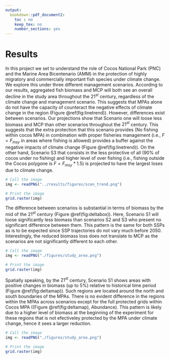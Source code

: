 ```yaml
---
output:
  bookdown::pdf_document2:
    toc : no
    keep_tex: no
    number_sections: yes
---
```



# Results

In this project we set to understand the role of Cocos National Park (PNC) and the Marine Area Bicentenario (AMM) in the protection of highly migratory and commercially important fish species under climate change. We explore this under three different management scenarios. According to our results, aggregated fish biomass and MCP will both see an overall decline in the study area throughout the $21^{st}$ century, regardless of the climate change and management scenario. This suggests that MPAs alone do not have the capacity of counteract the negative effects of climate change in the region (Figure \@ref(fig:linetrend)). However, differences exist between scenarios. Our projections show that Scenario one will loose less biomass and MCP than other scenarios throughout the $21^{st}$ century. This suggests that the extra protection that this scenario provides (No fishing within cocos MPA) in combination with proper fisheries management (i.e., $F=F_{msy}$ in areas where fishing is allowed) provides a buffer against the negative impacts of climate change (Figure \@ref(fig:linetrend)). On the other hand, Scenario S3 that consists in the less protective of all (90% of cocos under no fishing) and higher level of over fishing (i.e., fishing outside the Cocos polygone is $F=F_{msy}*1.5$) is projected to have the largest loses due to climate change.


```r

# Call the image
img <- readPNG("../results/figures/scen_trend.png")

# Print the image
grid.raster(img)
```

The difference between scenarios is substantial in terms of biomass by the mid of the $21^{st}$ century (Figure \@ref(fig:deltabox)). Here, Scenario S1 will loose significantly less biomass than scenarios S2 and S3 who present no significant difference between them. This pattern is the same for both SSPs as is to be expected since SSP trajectories do not vary much before 2050. Interestingly, the reduced biomass loss does not translate to MCP as the scenarios are not significantly different to each other. 

```r

# Call the image
img <- readPNG("./figures/study_area.png")

# Print the image
grid.raster(img)
```

Spatially speaking, by the $21^{st}$ century, Scenario S1 shows areas with positive changes in biomass (up to 5%) relative to historical time period (Figure \@ref(fig:deltamap)). Such regions are located around the north and south boundaries of the MPAs. There is no evident difference in the regions within the MPAs across scenarios except for the full protected grids within Cocos MPA ((Figure \@ref(fig:deltamap), Abundance). This pattern is likely due to a higher level of biomass at the beginning of the experiment for these regions that is not efectiveley protected by the MPA under climate change, hence it sees a larger reduction. 

```r

# Call the image
img <- readPNG("./figures/study_area.png")

# Print the image
grid.raster(img)
```

